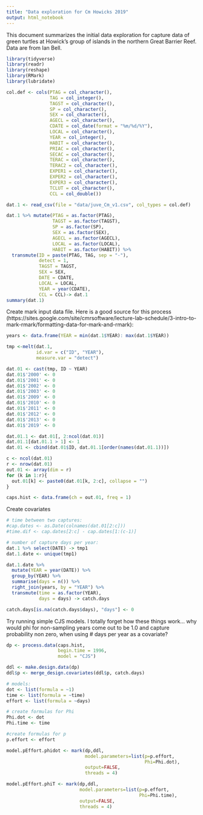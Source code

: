 ```yaml
---
title: "Data exploration for Cm Howicks 2019"
output: html_notebook
---
```


This document summarizes the initial data exploration for capture data of green turtles at Howick's group of islands in the northern Great Barrier Reef. Data are from Ian Bell. 

```r
library(tidyverse)
library(readr)
library(reshape)
library(RMark)
library(lubridate)

col.def <- cols(PTAG = col_character(),
                TAG = col_integer(),
                TAGST = col_character(),
                SP = col_character(),
                SEX = col_character(),
                AGECL = col_character(),
                CDATE = col_date(format = "%m/%d/%Y"),
                LOCAL = col_character(),
                YEAR = col_integer(),
                HABIT = col_character(),
                PRIAC = col_character(),
                SECAC = col_character(),
                TERAC = col_character(),
                TERAC2 = col_character(),
                EXPER1 = col_character(),
                EXPER2 = col_character(),
                EXPER3 = col_character(),
                TCLUT = col_character(),
                CCL = col_double())

dat.1 <- read_csv(file = "data/juve_Cm_v1.csv", col_types = col.def)

dat.1 %>% mutate(PTAG = as.factor(PTAG),
                 TAGST = as.factor(TAGST),
                 SP = as.factor(SP),
                 SEX = as.factor(SEX),
                 AGECL = as.factor(AGECL),
                 LOCAL = as.factor(LOCAL),
                 HABIT = as.factor(HABIT)) %>%
  transmute(ID = paste(PTAG, TAG, sep = "-"),
            detect = 1,
            TAGST = TAGST,
            SEX = SEX,
            DATE = CDATE,
            LOCAL = LOCAL,
            YEAR = year(CDATE),
            CCL = CCL)-> dat.1
summary(dat.1)
```

Create mark input data file.  Here is a good source for this process (https://sites.google.com/site/cmrsoftware/lecture-lab-schedule/3-intro-to-mark-rmark/formatting-data-for-mark-and-rmark):

```r

years <- data.frame(YEAR = min(dat.1$YEAR): max(dat.1$YEAR))

tmp <-melt(dat.1, 
           id.var = c("ID", "YEAR"), 
           measure.var = "detect")

dat.01 <- cast(tmp, ID ~ YEAR)
dat.01$'2000' <- 0
dat.01$'2001' <- 0
dat.01$'2002' <- 0
dat.01$'2003' <- 0
dat.01$'2009' <- 0
dat.01$'2010' <- 0
dat.01$'2011' <- 0
dat.01$'2012' <- 0
dat.01$'2013' <- 0
dat.01$'2019' <- 0

dat.01.1 <- dat.01[, 2:ncol(dat.01)]
dat.01.1[dat.01.1 > 1] <- 1
dat.01 <- cbind(dat.01$ID, dat.01.1[order(names(dat.01.1))])

c <- ncol(dat.01)
r <- nrow(dat.01)
out.01 <- array(dim = r)
for (k in 1:r){
  out.01[k] <- paste0(dat.01[k, 2:c], collapse = "")
}

caps.hist <- data.frame(ch = out.01, freq = 1)

```

Create covariates
```r
# time between two captures:
#cap.dates <- as.Date(colnames(dat.01[2:c]))
#time.dif <- cap.dates[2:c] - cap.dates[1:(c-1)]

# number of capture days per year:
dat.1 %>% select(DATE) -> tmp1
dat.1.date <- unique(tmp1) 

dat.1.date %>%
  mutate(YEAR = year(DATE)) %>%
  group_by(YEAR) %>% 
  summarise(days = n()) %>%
  right_join(years, by = "YEAR") %>%
  transmute(time = as.factor(YEAR),
            days = days) -> catch.days

catch.days[is.na(catch.days$days), "days"] <- 0
```

Try running simple CJS models. I totally forget how these things work... why would phi for non-sampling years come out to be 1.0 and capture probability non zero, when using # days per year as a covariate? 

```r
dp <- process.data(caps.hist, 
                   begin.time = 1996, 
                   model = "CJS")

ddl <- make.design.data(dp)
ddl$p <- merge_design.covariates(ddl$p, catch.days)

# models:
dot <- list(formula = ~1)
time <- list(formula = ~time)
effort <- list(formula = ~days)

# create formulas for Phi
Phi.dot <- dot
Phi.time <- time 

#create formulas for p
p.effort <- effort

model.pEffort.phidot <- mark(dp,ddl,
                             model.parameters=list(p=p.effort,
                                                   Phi=Phi.dot), 
                             output=FALSE,
                             threads = 4)

model.pEffort.phiT <- mark(dp,ddl,
                           model.parameters=list(p=p.effort,
                                                 Phi=Phi.time), 
                           output=FALSE,
                           threads = 4)
```

